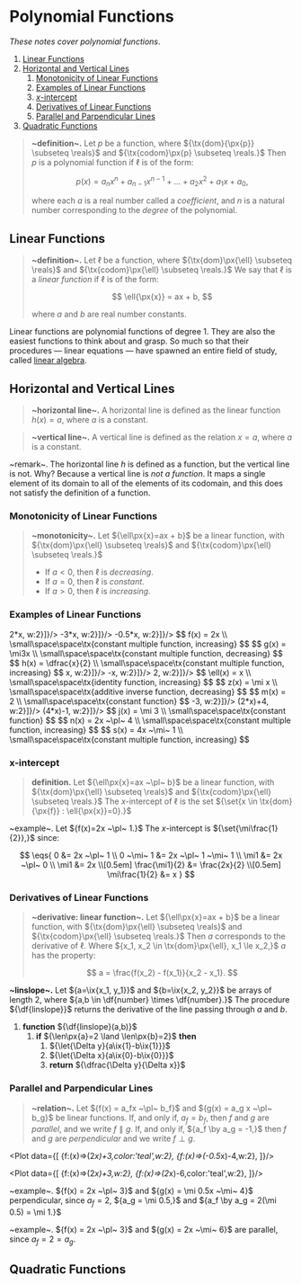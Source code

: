 
<Head>
	<title>Polynomial Functions</title>
	<meta name={`description`} content={`Notes on polynomial functions.`}/>
</Head>

# Polynomial Functions

_These notes cover polynomial functions_.

1. [Linear Functions](#linear-functions)
2. [Horizontal and Vertical Lines](#horizontal-and-vertical-lines)
	1. [Monotonicity of Linear Functions](#monotonicity-of-linear-functions)
	2. [Examples of Linear Functions](#examples-of-linear-functions)
	3. [${x}$-intercept](#bmx-intercept)
	4. [Derivatives of Linear Functions](#derivatives-of-linear-functions)
	5. [Parallel and Parpendicular Lines](#parallel-and-parpendicular-lines)
3. [Quadratic Functions](#quadratic-functions)


> __~definition~.__ Let ${p}$ be a function, where ${\tx{dom}{\px{p}} \subseteq \reals}$ and ${\tx{codom}\px{p} \subseteq \reals.}$ Then ${p}$ is a polynomial function if ${\ell}$ is of the form:
> 
> $$
> 	p(x) = a_{n}x^n + a_{n-1}x^{n-1} + \ldots + a_2x^2 + a_1x + a_0,
> $$
> 
> where each ${a}$ is a real number called a _coefficient_, and ${n}$ is a natural number corresponding to the _degree_ of the polynomial.

## Linear Functions
> __~definition~.__ Let ${\ell}$ be a function, where ${\tx{dom}\px{\ell} \subseteq \reals}$ and ${\tx{codom}\px{\ell} \subseteq \reals.}$  We say that ${\ell}$ is a _linear function_ if ${\ell}$ is of the form:
> 
> $$
> 	\ell{\px{x}} = ax + b,
> $$
> 
> where ${a}$ and ${b}$ are real number constants.

Linear functions are polynomial functions of degree 1. They are also the easiest functions to think about and grasp. So much so that their procedures — linear equations — have spawned an entire field of study, called [linear algebra](./math/linear_algebra/axioms).

## Horizontal and Vertical Lines
> __~horizontal line~.__ A horizontal line is defined as the linear function ${h(x) = a,}$ where ${a}$ is a constant.

> __~vertical line~.__ A vertical line is defined as the relation ${x = a,}$ where ${a}$ is a constant.

~remark~. The horizontal line ${h}$ is defined as a function, but the vertical line is not. Why? Because a vertical line is _not a function_. It maps a single element of its domain to all of the elements of its codomain, and this does not satisfy the definition of a function.

### Monotonicity of Linear Functions
> __~monotonicity~.__ Let ${\ell\px{x}=ax + b}$ be a linear function, with ${\tx{dom}\px{\ell} \subseteq \reals}$ and ${\tx{codom}\px{\ell} \subseteq \reals.}$
> - If ${a \lt 0,}$ then ${\ell}$ is _decreasing_.
> - If ${a = 0,}$ then ${\ell}$ is _constant_.
> - If ${a \gt 0,}$ then ${\ell}$ is _increasing_.

### Examples of Linear Functions

<Grid cols={3}>
<Plot data={[{f:(x) => 2*x, w:2}]}/>
<Plot data={[{f:(x) => -3*x, w:2}]}/>
<Plot data={[{f:(x) => -0.5*x, w:2}]}/>
$$
	f(x) = 2x \\
	\small\space\space\tx{constant multiple function, increasing}
$$
$$
	g(x) = \mi3x \\
	\small\space\space\tx{constant multiple function, decreasing}
$$
$$
	h(x) = \dfrac{x}{2} \\
	\small\space\space\tx{constant multiple function, increasing}
$$
<Plot data={[{f:(x) => x, w:2}]}/>
<Plot data={[{f:(x) => -x, w:2}]}/>
<Plot data={[{f:(x) => 2, w:2}]}/>
$$
	\ell(x) = x \\
	\small\space\space\tx{identity function, increasing}
$$
$$
	z(x) = \mi x \\
	\small\space\space\tx{additive inverse function, decreasing}
$$
$$
	m(x) = 2 \\
	\small\space\space\tx{constant function}
$$
<Plot data={[{f:(x) => -3, w:2}]}/>
<Plot data={[{f:(x) => (2*x)+4, w:2}]}/>
<Plot data={[{f:(x) => (4*x)-1, w:2}]}/>
$$
	j(x) = \mi 3 \\
	\small\space\space\tx{constant function}
$$
$$
	n(x) = 2x ~\pl~ 4 \\
	\small\space\space\tx{constant multiple function, increasing}
$$
$$
	s(x) = 4x ~\mi~ 1 \\
	\small\space\space\tx{constant multiple function, increasing}
$$
</Grid>

### ${\bm{x}}$-intercept
> __definition.__ Let ${\ell\px{x}=ax ~\pl~ b}$ be a linear function, with ${\tx{dom}\px{\ell} \subseteq \reals}$ and ${\tx{codom}\px{\ell} \subseteq \reals.}$ The ${x}$-intercept of ${\ell}$ is the set ${\set{x \in \tx{dom}{\px{f}} : \ell{\px{x}}=0}.}$

~example~. Let ${f(x)=2x ~\pl~ 1.}$ The ${x}$-intercept is ${\set{\mi\frac{1}{2}},}$ since:

$$
\eqs{
	0 &= 2x ~\pl~ 1 \\
	0 ~\mi~ 1 &= 2x ~\pl~ 1 ~\mi~ 1 \\
	\mi1 &= 2x ~\pl~ 0 \\
	\mi1 &= 2x \\[0.5em]
	\frac{\mi1}{2} &= \frac{2x}{2} \\[0.5em]
	\mi\frac{1}{2} &= x
}
$$

### Derivatives of Linear Functions
> __~derivative: linear function~.__ Let ${\ell\px{x}=ax + b}$ be a linear function, with ${\tx{dom}\px{\ell} \subseteq \reals}$ and ${\tx{codom}\px{\ell} \subseteq \reals.}$ Then ${a}$ corresponds to the derivative of ${\ell.}$ Where ${x_1, x_2 \in \tx{dom}\px{\ell}, x_1 \le x_2,}$ ${a}$ has the property:
> 
> $$
> 	a = \frac{f(x_2) - f(x_1)}{x_2 - x_1}.
> $$

<Algo>

__~linslope~.__ Let ${a=\ix{x_1, y_1}}$ and ${b=\ix{x_2, y_2}}$ be arrays of length 2, where ${a,b \in \df{number} \times \df{number}.}$ The procedure ${\df{linslope}}$ returns the derivative of the line passing through ${a}$ and ${b.}$

1. __function__ ${\df{linslope}(a,b)}$
	1. __if__ ${\len\px{a}=2 \land \len\px{b}=2}$ __then__
		1. ${\let{\Delta y}{a\ix{1}-b\ix{1}}}$
		2. ${\let{\Delta x}{a\ix{0}-b\ix{0}}}$
		3. __return__ ${\dfrac{\Delta y}{\Delta x}}$

</Algo>

### Parallel and Parpendicular Lines
> __~relation~.__ Let ${f(x) = a_fx ~\pl~ b_f}$ and ${g(x) = a_g x ~\pl~ b_g}$ be linear functions. If, and only if, ${a_f = b_f,}$ then ${f}$ and ${g}$ are _parallel_, and we write ${f \parallel g.}$ If, and only if, ${a_f \by a_g = -1,}$ then ${f}$ and ${g}$ are _perpendicular_ and we write ${f \perp g.}$


<Grid cols={2}>

<Plot data={[
	{f:(x)=>(2*x)+3,color:'teal',w:2},
	{f:(x)=>(-0.5*x)-4,w:2},
]}/>

<Plot data={[
	{f:(x)=>(2*x)+3,w:2},
	{f:(x)=>(2*x)-6,color:'teal',w:2},
]}/>

~example~. ${f(x) = 2x ~\pl~ 3}$ and ${g(x) = \mi 0.5x ~\mi~ 4}$ perpendicular, since ${a_f = 2,}$ ${a_g = \mi 0.5,}$ and ${a_f \by a_g = 2(\mi 0.5) = \mi 1.}$

~example~. ${f(x) = 2x ~\pl~ 3}$ and ${g(x) = 2x ~\mi~ 6}$ are parallel, since ${a_f = 2 = a_g.}$

</Grid>

## Quadratic Functions

